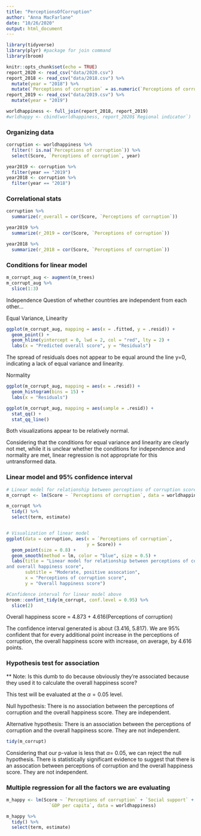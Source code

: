 ```yaml
---
title: "PerceptionsOfCorruption"
author: "Anna MacFarlane"
date: "10/26/2020"
output: html_document
---
```


```r
library(tidyverse)
library(plyr) #package for join command
library(broom)

knitr::opts_chunk$set(echo = TRUE)
report_2020 <- read_csv("data/2020.csv")
report_2018 <- read_csv("data/2018.csv") %>% 
  mutate(year = "2018") %>% 
  mutate(`Perceptions of corruption` = as.numeric(`Perceptions of corruption`))
report_2019 <- read_csv("data/2019.csv") %>% 
  mutate(year = "2019")

worldhappiness <- full_join(report_2018, report_2019)
#wrldhappy <- cbind(worldhappiness, report_2020$`Regional indicator`)
```

### Organizing data
```r
corruption <- worldhappiness %>% 
  filter(! is.na(`Perceptions of corruption`)) %>% 
  select(Score, `Perceptions of corruption`, year)

year2019 <- corruption %>% 
  filter(year == "2019")
year2018 <- corruption %>% 
  filter(year == "2018")
```

### Correlational stats

```r
corruption %>% 
  summarize(r_overall = cor(Score, `Perceptions of corruption`))

year2019 %>% 
  summarize(r_2019 = cor(Score, `Perceptions of corruption`))

year2018 %>% 
  summarize(r_2018 = cor(Score, `Perceptions of corruption`))

```

### Conditions for linear model 

```r
m_corrupt_aug <- augment(m_trees)
m_corrupt_aug %>%
  slice(1:3)
```
Independence
Question of whether countries are independent from each other...

Equal Variance, Linearity 
```r
ggplot(m_corrupt_aug, mapping = aes(x = .fitted, y = .resid)) +
  geom_point() + 
  geom_hline(yintercept = 0, lwd = 2, col = "red", lty = 2) +
  labs(x = "Predicted overall score", y = "Residuals")
```

The spread of residuals does not appear to be equal around the line y=0, indicating a lack of equal variance and linearity.

Normality
```r
ggplot(m_corrupt_aug, mapping = aes(x = .resid)) +
  geom_histogram(bins = 15) + 
  labs(x = "Residuals")

ggplot(m_corrupt_aug, mapping = aes(sample = .resid)) +
  stat_qq() + 
  stat_qq_line()
```
Both visualizations appear to be relatively normal.


Considering that the conditions for equal variance and linearity are clearly not met, while it is unclear whether the conditions for independence and normality are met, linear regression is not appropriate for this untransformed data. 

### Linear model and 95% confidence interval 

```r
# Linear model for relationship between perceptions of corruption score and overall happiness score
m_corrupt <- lm(Score ~ `Perceptions of corruption`, data = worldhappiness)

m_corrupt %>%
  tidy() %>%
  select(term, estimate) 


# Visualization of linear model
ggplot(data = corruption, aes(x = `Perceptions of corruption`,
                              y = Score)) + 
  geom_point(size = 0.8) + 
  geom_smooth(method = lm, color = "blue", size = 0.5) +
  labs(title = "Linear model for relationship between perceptions of corruption
and overall happiness score",
       subtitle = "Moderate, positive assocation",
       x = "Perceptions of corruption score",
       y = "Overall happiness score")

#Confidence interval for linear model above 
broom::confint_tidy(m_corrupt, conf.level = 0.95) %>% 
  slice(2)

```
Overall happiness score = 4.873 + 4.616(Perceptions of corruption)

The confidence interval generated is about (3.416, 5.817). We are 95% confident that for every additional point increase in the perceptions of corruption, the overall happiness score with increase, on average, by 4.616 points. 


### Hypothesis test for association

** Note: Is this dumb to do because obviously they're associated because they used it to calculate the overall happiness score?

This test will be evaluated at the $\alpha = 0.05$ level.

Null hypothesis: There is no association between the perceptions of corruption and the overall happiness score. They are independent.

Alternative hypothesis: There is an association between the perceptions of corruption and the overall happiness score. They are not independent.


```r
tidy(m_corrupt)
```
Considering that our p-value is less that $\alpha =$ 0.05, we can reject the null hypothesis. There is statistically significant evidence to suggest that there is an assocation between perceptions of corruption and the overall happiness score. They are not independent. 


### Multiple regression for all the factors we are evaluating

```r
m_happy <- lm(Score ~ `Perceptions of corruption` + `Social support` +
                `GDP per capita`, data = worldhappiness)

m_happy %>% 
  tidy() %>%
  select(term, estimate) 
  
```
